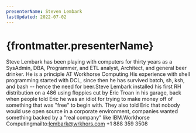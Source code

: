 ```yaml
---
presenterName: Steven Lembark
lastUpdated: 2022-07-02
---
```


# {frontmatter.presenterName}
Steve Lembark has been
playing with computers for thirty years as a SysAdmin, DBA,
Programmer, and ETL analyst, Architect, and general beer drinker.
He is a principle AT Workhorse Computing.His experience with
shell programming started with DCL, since then he has survived
batch, sh, ksh, and bash -- hence the need for beer.Steve Lembark installed
his first RH distribution on a 486 using floppies cut by Eric Troan
in his garage, back when people told Eric he was an idiot for
trying to make money off of something that was "free" to begin
with. They also told Eric that nobody would use open source in a
corporate environment, companies wanted something backed by a "real
company" like IBM.Workhorse
Computingmailto:lembark@wrkhors.com +1 888 359
3508
